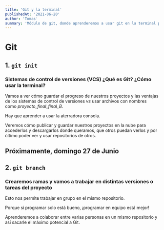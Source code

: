 ```yaml
---
title: 'Git y la terminal'
publishedAt: '2021-06-20'
author: 'Tomas'
summary: 'Módulo de git, donde aprenderemos a usar git en la terminal para versionar nuestros proyectos.'
---
```


# Git

## 1. `git init`

 ### Sistemas de control de versiones (VCS) ¿Qué es Git? ¿Cómo usar la terminal?

  Vamos a ver cómo guardar el progreso de nuestros proyectos y las ventajas de los sistemas de control de versiones *vs* usar archivos con nombres como *proyecto_final_final_B*.

  Hay que aprender a usar la aterradora consola.

  Veremos cómo publicar y guardar nuestros proyectos en la nube para accederlos y descargarlos donde queramos, que otros puedan verlos y por último poder ver y usar repositorios de otros.
 
## Próximamente, domingo 27 de Junio
## 2. `git branch`
 
### Crearemos ramas y vamos a trabajar en distintas versiones o tareas del proyecto
 
  Esto nos permite trabajar en grupo en el mismo repositorio.
 
  Porque si programar solo está bueno, ¡programar en equipo está mejor!
 
  Aprenderemos a colaborar entre varias personas en un mismo repositorio y así sacarle el máximo potencial a Git.
